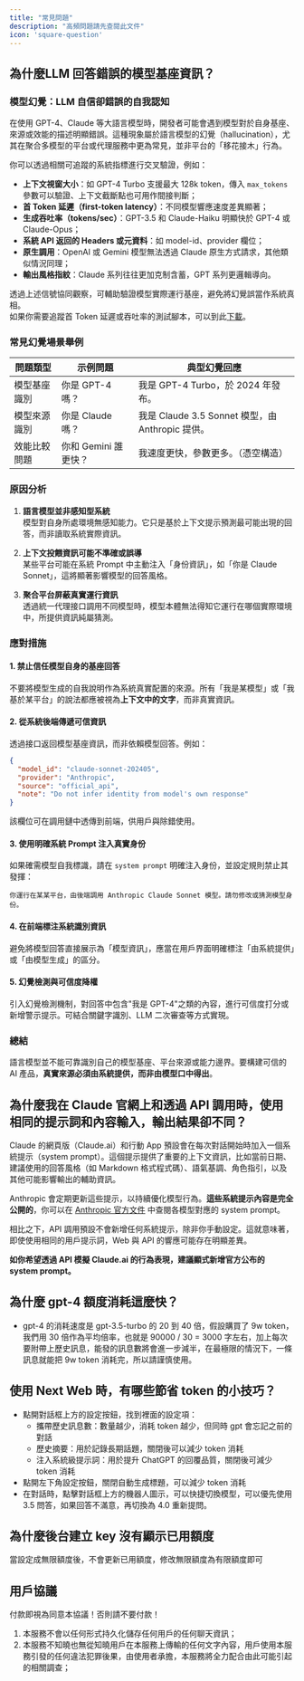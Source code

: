 ```yaml
---
title: "常見問題"
description: "高頻問題請先查閱此文件"
icon: 'square-question'
---
```


## 為什麼LLM 回答錯誤的模型基座資訊？

### 模型幻覺：LLM 自信卻錯誤的自我認知

在使用 GPT-4、Claude 等大語言模型時，開發者可能會遇到模型對於自身基座、來源或效能的描述明顯錯誤。這種現象屬於語言模型的幻覺（hallucination），尤其在聚合多模型的平台或代理服務中更為常見，並非平台的「移花接木」行為。

你可以透過相關可追蹤的系統指標進行交叉驗證，例如：

- **上下文視窗大小**：如 GPT-4 Turbo 支援最大 128k token，傳入 `max_tokens` 參數可以驗證、上下文截斷點也可用作間接判斷；
- **首 Token 延遲（first-token latency）**：不同模型響應速度差異顯著；
- **生成吞吐率（tokens/sec）**：GPT-3.5 和 Claude-Haiku 明顯快於 GPT-4 或 Claude-Opus；
- **系統 API 返回的 Headers 或元資料**：如 model-id、provider 欄位；
- **原生調用**：OpenAI 或 Gemini 模型無法透過 Claude 原生方式請求，其他類似情況同理；
- **輸出風格指紋**：Claude 系列往往更加克制含蓄，GPT 系列更邏輯導向。

透過上述信號協同觀察，可輔助驗證模型實際運行基座，避免將幻覺誤當作系統真相。  
如果你需要追蹤首 Token 延遲或吞吐率的測試腳本，可以到此[下載](https://github.com/jerlinn/inferHub/tree/main/scripts)。

### 常見幻覺場景舉例

| 問題類型     | 示例問題                     | 典型幻覺回應                                       |
|--------------|------------------------------|----------------------------------------------------|
| 模型基座識別 | 你是 GPT-4 嗎？           | 我是 GPT-4 Turbo，於 2024 年發布。           |
| 模型來源識別 | 你是 Claude 嗎？         | 我是 Claude 3.5 Sonnet 模型，由 Anthropic 提供。 |
| 效能比較問題 | 你和 Gemini 誰更快？     | 我速度更快，參數更多。（憑空構造）              |

### 原因分析

1. **語言模型並非感知型系統**  
   模型對自身所處環境無感知能力。它只是基於上下文提示預測最可能出現的回答，而非讀取系統實際資訊。

2. **上下文投餵資訊可能不準確或誤導**  
   某些平台可能在系統 Prompt 中主動注入「身份資訊」，如「你是 Claude Sonnet」，這將顯著影響模型的回答風格。

3. **聚合平台屏蔽真實運行資訊**  
   透過統一代理接口調用不同模型時，模型本體無法得知它運行在哪個實際環境中，所提供資訊純屬猜測。

### 應對措施

#### 1. 禁止信任模型自身的基座回答

不要將模型生成的自我說明作為系統真實配置的來源。所有「我是某模型」或「我基於某平台」的說法都應被視為**上下文中的文字**，而非真實資訊。

#### 2. 從系統後端傳遞可信資訊

透過接口返回模型基座資訊，而非依賴模型回答。例如：

```json
{
  "model_id": "claude-sonnet-202405",
  "provider": "Anthropic",
  "source": "official_api",
  "note": "Do not infer identity from model's own response"
}
````

該欄位可在調用鏈中透傳到前端，供用戶與除錯使用。

#### 3. 使用明確系統 Prompt 注入真實身份

如果確需模型自我標識，請在 `system prompt` 明確注入身份，並設定規則禁止其發揮：

```
你運行在某某平台，由後端調用 Anthropic Claude Sonnet 模型。請勿修改或猜測模型身份。
```

#### 4. 在前端標注系統識別資訊

避免將模型回答直接展示為「模型資訊」，應當在用戶界面明確標注「由系統提供」或「由模型生成」的區分。

#### 5. 幻覺檢測與可信度降權

引入幻覺檢測機制，對回答中包含"我是 GPT-4"之類的內容，進行可信度打分或新增警示提示。可結合關鍵字識別、LLM 二次審查等方式實現。

### 總結

語言模型並不能可靠識別自己的模型基座、平台來源或能力邊界。要構建可信的 AI 產品，**真實來源必須由系統提供，而非由模型口中得出**。

## 為什麼我在 Claude 官網上和透過 API 調用時，使用相同的提示詞和內容輸入，輸出結果卻不同？

Claude 的網頁版（Claude.ai）和行動 App 預設會在每次對話開始時加入一個系統提示（system prompt）。這個提示提供了重要的上下文資訊，比如當前日期、建議使用的回答風格（如 Markdown 格式程式碼）、語氣基調、角色指引，以及其他可能影響輸出的輔助資訊。

Anthropic 會定期更新這些提示，以持續優化模型行為。**這些系統提示內容是完全公開的**，你可以在 [Anthropic 官方文件](https://docs.anthropic.com/en/release-notes/system-prompts) 中查閱各模型對應的 system prompt。

相比之下，API 調用預設不會新增任何系統提示，除非你手動設定。這就意味著，即使使用相同的用戶提示詞，Web 與 API 的響應可能存在明顯差異。

**如你希望透過 API 模擬 Claude.ai 的行為表現，建議顯式新增官方公布的 system prompt。**

## 為什麼 gpt-4 額度消耗這麼快？
- gpt-4 的消耗速度是 gpt-3.5-turbo 的 20 到 40 倍，假設購買了 9w token，我們用 30 倍作為平均倍率，也就是 90000 / 30 = 3000 字左右，加上每次要附帶上歷史訊息，能發的訊息數將會進一步減半，在最極限的情況下，一條訊息就能把 9w token 消耗完，所以請謹慎使用。   

## 使用 Next Web 時，有哪些節省 token 的小技巧？
- 點開對話框上方的設定按鈕，找到裡面的設定項：  
  - 攜帶歷史訊息數：數量越少，消耗 token 越少，但同時 gpt 會忘記之前的對話  
  - 歷史摘要：用於記錄長期話題，關閉後可以減少 token 消耗  
  - 注入系統級提示詞：用於提升 ChatGPT 的回覆品質，關閉後可減少 token 消耗  
- 點開左下角設定按鈕，關閉自動生成標題，可以減少 token 消耗  
- 在對話時，點擊對話框上方的機器人圖示，可以快捷切換模型，可以優先使用 3.5 問答，如果回答不滿意，再切換為 4.0 重新提問。  

## 為什麼後台建立 key 沒有顯示已用額度
當設定成無限額度後，不會更新已用額度，修改無限額度為有限額度即可  

## 用戶協議  
付款即視為同意本協議！否則請不要付款！  
1. 本服務不會以任何形式持久化儲存任何用戶的任何聊天資訊；  
2. 本服務不知曉也無從知曉用戶在本服務上傳輸的任何文字內容，用戶使用本服務引發的任何違法犯罪後果，由使用者承擔，本服務將全力配合由此可能引起的相關調查；